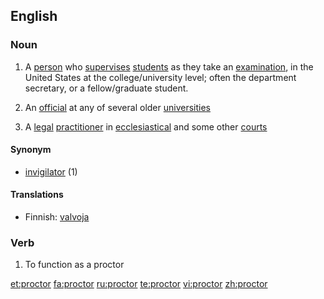 {{see|Proctor}}
==English==

===Noun===
{{wikipedia}}
{{en-noun}}
#{{US}} A [[person]] who [[supervise]]s [[student]]s as they take an [[examination]], in the United States at the college/university level; often the department secretary, or a fellow/graduate student.
#{{UK}} An [[official]] at any of several older [[university|universities]]
#{{UK|law}} A [[legal]] [[practitioner]] in [[ecclesiastical]] and some other [[court]]s

====Synonym====
*[[invigilator]] (1)

====Translations====
*Finnish: [[valvoja]]

===Verb===
{{en-verb}}

#{{US}} To function as a proctor

[[et:proctor]]
[[fa:proctor]]
[[ru:proctor]]
[[te:proctor]]
[[vi:proctor]]
[[zh:proctor]]